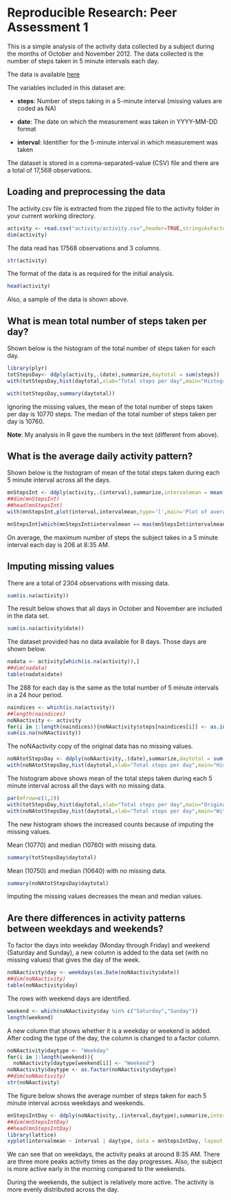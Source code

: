 # Reproducible Research: Peer Assessment 1

This is a simple analysis of the activity data collected by a subject during the months of October and November 2012. The data collected is the number of steps taken in 5 minute intervals each day.

The data is available [here](https://d396qusza40orc.cloudfront.net/repdata%2Fdata%2Factivity.zip)

The variables included in this dataset are:

- **steps**: Number of steps taking in a 5-minute interval (missing values are coded as NA)

- **date**: The date on which the measurement was taken in YYYY-MM-DD format

- **interval**: Identifier for the 5-minute interval in which measurement was taken

The dataset is stored in a comma-separated-value (CSV) file and there are a total of 17,568 observations.

## Loading and preprocessing the data

The activity.csv file is extracted from the zipped file to the activity folder in your current working directory. 
 
```r
activity <- read.csv("activity/activity.csv",header=TRUE,stringsAsFactors = FALSE)
dim(activity)
```

The data read has 17568 observations and 3 columns.

```r
str(activity)
```

The format of the data is as required for the initial analysis.

```r
head(activity)
```

Also, a sample of the data is shown above.

## What is mean total number of steps taken per day?

Shown below is the histogram of the total number of steps taken for each day.

```r
library(plyr)
totStepsDay<- ddply(activity,.(date),summarize,daytotal = sum(steps))
with(totStepsDay,hist(daytotal,xlab="Total steps per day",main="Histogram of Total number of steps taken each day"))
```

```r
with(totStepsDay,summary(daytotal))
```

Ignoring the missing values, the mean of the total number of steps taken per day is 10770 steps. The median of the total number of steps taken per day is 10760.

**Note**: My analysis in R gave the numbers in the text (different from above).

## What is the average daily activity pattern?

Shown below is the histogram of mean of the total steps taken during each 5 minute interval across all the days.

```r
mnStepsInt <- ddply(activity,.(interval),summarize,intervalmean = mean(steps,na.rm=TRUE))
##dim(mnStepsInt)
##head(mnStepsInt)
with(mnStepsInt,plot(interval,intervalmean,type='l',main='Plot of average number of steps for each interval across all days',xlab='Interval',ylab='Mean of steps taken'))
```

```r
mnStepsInt[which(mnStepsInt$intervalmean == max(mnStepsInt$intervalmean)),]
```

On average, the maximum number of steps the subject takes in a 5 minute interval each day is 206 at 8:35 AM.

## Imputing missing values

There are a total of 2304 observations with missing data.

```r
sum(is.na(activity))
```

The result below shows that all days in October and November are included in the data set.

```r
sum(is.na(activity$date))
```

The dataset provided has no data available for 8 days. Those days are shown below.

```r
nadata <- activity[which(is.na(activity)),]
##dim(nadata)
table(nadata$date)
```

The 288 for each day is the same as the total number of 5 minute intervals in a 24 hour period.

```r
naindices <- which(is.na(activity))
##length(naindices)
noNAactivity <- activity
for(i in 1:length(naindices)){noNAactivity$steps[naindices[i]] <- as.integer(mnStepsInt$intervalmean[mnStepsInt$interval ==                                                                                               noNAactivity$interval[naindices[i]]])}
sum(is.na(noNAactivity))
```

The noNAactivity copy of the original data has no missing values.

```r
noNAtotStepsDay <- ddply(noNAactivity,.(date),summarize,daytotal = sum(steps))
with(noNAtotStepsDay,hist(daytotal,xlab="Total steps per day",main="Histogram of Total number of steps taken each day with no missing data"))
```

The histogram above shows mean of the total steps taken during each 5 minute interval across all the days with no missing data.

```r
par(mfrow=c(1,2))
with(totStepsDay,hist(daytotal,xlab="Total steps per day",main="Original data"))
with(noNAtotStepsDay,hist(daytotal,xlab="Total steps per day",main="With no missing data"))
```

The new histogram shows the increased counts because of imputing the missing values. 

Mean (10770) and median (10760) with missing data.

```r
summary(totStepsDay$daytotal)
```

Mean (10750) and median (10640) with no missing data.
```r
summary(noNAtotStepsDay$daytotal)
```

Imputing the missing values decreases the mean and median values.

## Are there differences in activity patterns between weekdays and weekends?
To factor the days into weekday (Monday through Friday) and weekend (Saturday and Sunday), a new column is added to the data set (with no missing values) that gives the day of the week. 

```r
noNAactivity$day <- weekdays(as.Date(noNAactivity$date))
##dim(noNAactivity)
table(noNAactivity$day)
```

The rows with weekend days are identified.

```r
weekend <- which(noNAactivity$day %in% c("Saturday","Sunday"))
length(weekend)
```

A new column that shows whether it is a weekday or weekend is added. After coding the type of the day, the column is changed to a factor column.

```r
noNAactivity$daytype <- "Weekday"
for(i in 1:length(weekend)){
  noNAactivity$daytype[weekend[i]] <- "Weekend"}
noNAactivity$daytype <- as.factor(noNAactivity$daytype)
##dim(noNAactivity)
str(noNAactivity)
```

The figure below shows the average number of steps taken for each 5 minute interval across weekdays and weekends.

```r
mnStepsIntDay <- ddply(noNAactivity,.(interval,daytype),summarize,intervalmean = mean(steps))
##dim(mnStepsIntDay)
##head(mnStepsIntDay)
library(lattice)
xyplot(intervalmean ~ interval | daytype, data = mnStepsIntDay, layout = c(1,2),type = 'l',xlab = "Interval",ylab = "Mean of steps taken",main = "Average number of steps for each interval across weekdays and weekends")
```

We can see that on weekdays, the activity peaks at around 8:35 AM. There are three more peaks activity times as the day progresses. Also, the subject is more active early in the morning compared to the weekends. 

During the weekends, the subject is relatively more active. The activity is more evenly distributed across the day.